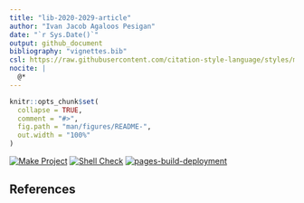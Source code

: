```yaml
---
title: "lib-2020-2029-article"
author: "Ivan Jacob Agaloos Pesigan"
date: "`r Sys.Date()`"
output: github_document
bibliography: "vignettes.bib"
csl: https://raw.githubusercontent.com/citation-style-language/styles/master/apa.csl
nocite: |
  @*
---
```


<!-- README.md is generated from .setup/readme/README.Rmd. Please edit that file -->

```r
knitr::opts_chunk$set(
  collapse = TRUE,
  comment = "#>",
  fig.path = "man/figures/README-",
  out.width = "100%"
)
```

<!-- badges: start -->
[![Make Project](https://github.com/ijapesigan/lib-2020-2029-article/actions/workflows/make.yml/badge.svg)](https://github.com/ijapesigan/lib-2020-2029-article/actions/workflows/make.yml)
[![Shell Check](https://github.com/ijapesigan/lib-2020-2029-article/actions/workflows/shellcheck.yml/badge.svg)](https://github.com/ijapesigan/lib-2020-2029-article/actions/workflows/shellcheck.yml)
[![pages-build-deployment](https://github.com/ijapesigan/lib-2020-2029-article/actions/workflows/pages/pages-build-deployment/badge.svg)](https://github.com/ijapesigan/lib-2020-2029-article/actions/workflows/pages/pages-build-deployment)
<!-- badges: end -->

## References
